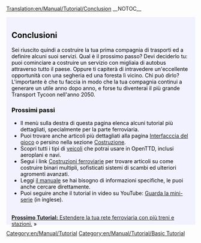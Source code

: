 [[Translation:en/Manual/Tutorial/Conclusion]]
__NOTOC__
{{en/Manual/Tutorial/Tabs|5|5
|it/Manual/Tutorial/Tutorial|1. Inizio<!--
-->|it/Manual/Tutorial/Autobus|2. Autobus<!--
-->|it/Manual/Tutorial/Treni|3. Treni<!--
-->|it/Manual/Tutorial/Aeroplani|4. Aeroplani<!--
-->|it/Manual/Tutorial/Conclusioni|5. Conclusioni}}
<div style="padding:.5em 1em 1em 1em; border-top:none; background-color:#f1f2fe; color:#000;">
{{it/Manual/Tutorial}}

==Conclusioni==
Sei riuscito quindi a costruire la tua prima compagnia di trasporti ed a definire alcuni suoi servizi. Qual è il prossimo passo? Devi deciderlo tu: puoi cominciare a costruire un servizio con migliaia di autobus attraverso tutto il paese. Oppure ti capiterà di intravedere un'eccellente opportunità con una segheria ed una foresta lì vicino. Chi può dirlo? L'importante è che tu faccia in modo che la tua compagnia continui a generare un utile anno dopo anno, e forse tu diventerai il più grande Transport Tycoon nell'anno 2050.

===Prossimi passi===
* Il menù sulla destra di questa pagina elenca alcuni tutorial più dettagliati, specialmente per la parte ferroviaria.
* Puoi trovare anche articoli più dettagliati alla pagina [[en/Manual/Game interface|Interfacccia del gioco]] o persino nella sezione [[en/Manual/Construction|Costruzione]].
* Scopri tutti i tipi di [[en/Manual/Vehicles|veicoli]] che potrai usare in OpenTTD, inclusi aeroplani e navi.
* Segui i link [[en/Manual/Railway construction|Costruzioni ferroviarie]] per trovare articoli su come costruire binari multipli, sofisticati sistemi di scambi ed ulteriori agromenti avanzati.
* Leggi [[en/Manual/Main Page|il manuale]] se hai bisogno di informazioni specifiche, le puoi anche cercare direttamente.
* Puoi seguire anche il tutorial in video su YouTube: [http://www.youtube.com/watch?v=KAriYewKvj8&feature=PlayList&p=C168C0CB0588B9A0&index=0&playnext=1 Guarda la mini-serie] (in inglese).

<br style="clear:both;">
<span style="float: right">[[it/Manual/Tutorial/Due banchine|'''Prossimo Tutorial:''' Estendere la tua rete ferroviaria con più treni e stazioni.]] &raquo;</span>

</div>
[[Category:en/Manual/Tutorial]]
[[Category:en/Manual/Tutorial/Basic Tutorial]]
